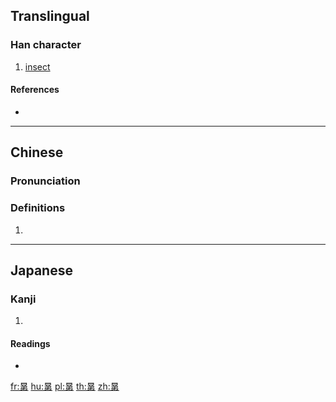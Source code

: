 ==Translingual==

===Han character===
{{Han char|rn=72|rad=日|as=07|sn=11|four=60227|canj=ACNH|ids=⿱日弟}}

# [[insect]]

====References====
* {{Han ref|kx=0495.390|dkj=13944|dj=0862.020|hdz=21514.070|uh=665C|ud=26204|bh=D5AD|bd=54701}}

----

==Chinese==
{{zh-forms}}

===Pronunciation===
{{zh-pron
|m=kūn
|c=kwan1
|mc=y
|oc=y
|ma=
|cat=n
}}

===Definitions===
# {{rfdef|lang=zh}}

----

==Japanese==

===Kanji===
{{ja-kanji|grade=|rs=日07}}

# {{defn|lang=ja|sort=日07}}

====Readings====
* {{ja-readings|on=[[こん]] (kon), [[あに]] (ani)|kun=}}

[[fr:晜]]
[[hu:晜]]
[[pl:晜]]
[[th:晜]]
[[zh:晜]]
